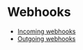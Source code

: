 # Webhooks

- [Incoming webhooks](/admin/config/webhooks/incoming)
- [Outgoing webhooks](/admin/config/webhooks/outgoing)
